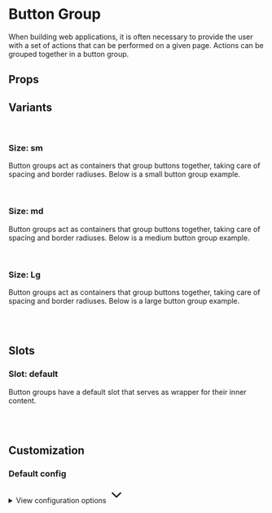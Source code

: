 
<Meta of={ButtonGroupStories} />

# Button Group

When building web applications, it is often necessary to provide the user with a set of actions that can be performed on a given page. Actions can be grouped together in a button group.

<Primary />

## Props

<Controls />

## Variants

<br />

### Size: sm

Button groups act as containers that group buttons together, taking care of spacing and border radiuses. Below is a small button group example.

<div className="flex gap-2 bg-slate-100 dark:bg-slate-900 p-6 rounded-sm">
  <Story of={ButtonGroupStories.SizeSm} />
</div>

<br />

### Size: md

Button groups act as containers that group buttons together, taking care of spacing and border radiuses. Below is a medium button group example.

<div className="flex gap-2 bg-slate-100 dark:bg-slate-900 p-6 rounded-sm">
  <Story of={ButtonGroupStories.SizeMd} />
</div>

<br />

### Size: Lg

Button groups act as containers that group buttons together, taking care of spacing and border radiuses. Below is a large button group example.

<div className="flex gap-2 bg-slate-100 dark:bg-slate-900 p-6 rounded-sm">
  <Story of={ButtonGroupStories.SizeLg} />
</div>

<br />
<br />

## Slots

### Slot: default

Button groups have a default slot that serves as wrapper for their inner content.

<div className="flex gap-2 bg-slate-100 dark:bg-slate-900 p-6 rounded-sm">
  <Story of={ButtonGroupStories.Main} />
</div>

<br />
<br />

## Customization

### Default config

<div class="relative">
  <details class="relative bg-slate-50 border border-slate-200 rounded-lg p-4 [&>summary>svg]:open:-rotate-180">
    <summary class="list-none cursor-pointer">
      <span class="font-sans text-slate-500">View configuration options</span>
      <svg
        class="w-5 h-5 text-slate-500 absolute top-5 end-4 transition-transform duration-300"
        xmlns="http://www.w3.org/2000/svg"
        width="32"
        height="32"
        viewBox="0 0 24 24"
      >
        <path
          fill="none"
          stroke="currentColor"
          stroke-linecap="round"
          stroke-linejoin="round"
          stroke-width="2"
          d="m6 9l6 6l6-6"
        />
      </svg>
    </summary>

    <div class="!mt-4">
      <pre >
        {JSON.stringify(defaultButtonGroupConfig, null, 2)}
      </pre>
    </div>

  </details>
</div>
